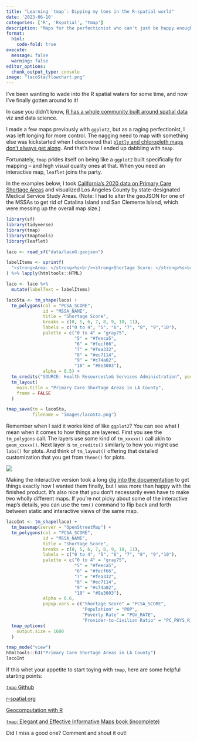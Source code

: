 ```yaml
---
title: "Learning `tmap`: Dipping my toes in the R-spatial world"
date: '2023-06-10'
categories: ['R', 'Rspatial', 'tmap']
description: "Maps for the perfectionist who can't just be happy enough with `ggplot`"
format:
  html:
    code-fold: true
execute: 
  message: false
  warning: false
editor_options: 
  chunk_output_type: console
image: "lacoSta/flowchart.png"
---
```


I've been wanting to wade into the R spatial waters for some time, and now I've finally gotten around to it!

In case you didn't know, [R has a whole community built around spatial data](https://r-spatial.org/) viz and data science.

I made a few maps previously with `ggplot2`, but as a raging perfectionist, I was left longing for more control. The nagging need to map with something else was kickstarted when I discovered that [`plotly` and chloropleth maps don't always get along](https://github.com/plotly/plotly.R/issues/1641#issuecomment-550477069). And that's how I ended up dabbling with `tmap`.

Fortunately, `tmap` prides itself on being like a `ggplot2` built specifically for mapping -- and high visual quality ones at that. When you need an interactive map, `leaflet` joins the party.

In the examples below, I took [California's 2020 data on Primary Care Shortage Areas](https://data.chhs.ca.gov/dataset/health-professional-shortage-areas-in-california) and visualized Los Angeles County by state-designated Medical Service Study Areas. (Note: I had to alter the geoJSON for one of the MSSAs to get rid of Catalina Island and San Clemente Island, which were messing up the overall map size.)

```r
library(sf)
library(tidyverse)
library(tmap)
library(tmaptools)
library(leaflet)

laco <- read_sf("data/lacoG.geojson")

labelItems <- sprintf(
  "<strong>Area: </strong>%s<br/><strong>Shortage Score: </strong>%s<br/><strong>Population: </strong>%s<br/><strong>Pop. Under Poverty Line: </strong>%s<br/><strong>Provider-to-Civilian Ratio: </strong>%s<br/>",laco$MSSA_NAME, laco$PCSA_SCORE, laco$POP, laco$POV_RATE, laco$PC_PHYS_R_CIV
) %>% lapply(htmltools::HTML)

laco <- laco %>%
  mutate(labelText = labelItems)

lacoSta <- tm_shape(laco) +
  tm_polygons(col = "PCSA_SCORE",
              id = "MSSA_NAME",
              title = "Shortage Score",
              breaks = c(0, 5, 6, 7, 8, 9, 10, 11), 
              labels = c("0 to 4", "5", "6", "7", "8", "9","10"),
              palette = c("0 to 4" = "gray75",
                          "5" = "#feeca5",
                          "6" = "#fecf66",
                          "7" = "#fea332",
                          "8" = "#ec7114",
                          "9" = "#c74a02",
                          "10" = "#8e3003"),
              alpha = 0.5) +
  tm_credits("SOURCE: Health Resources\n& Services Administration", position = c("right", "bottom")) +
  tm_layout(
    main.title = "Primary Care Shortage Areas in LA County",
    frame = FALSE
  )

tmap_save(tm = lacoSta, 
          filename = "images/lacoSta.png")
```

Remember when I said it works kind of like `ggplot2`? You can see what I mean when it comes to how things are layered. First you see the `tm_polygons` call. The layers use some kind of `tm_xxxxx()` call akin to `geom_xxxxx()`. Next layer is `tm_credits()` similarly to how you might use `labs()` for plots. And think of `tm_layout()` offering that detailed customization that you get from `theme()` for plots.

![](images/lacoSta.png)

Making the interactive version took a long [dig into the documentation](https://r-tmap.github.io/tmap/index.html) to get things exactly how I wanted them finally, but I was more than happy with the finished product. It's also nice that you don't necessarily even have to make two wholly different maps. If you're not picky about some of the interactive map's details, you can use the `tmm()` command to flip back and forth between static and interactive views of the same map.

```r
lacoInt <- tm_shape(laco) +
  tm_basemap(server = "OpenStreetMap") +
  tm_polygons(col = "PCSA_SCORE",
              id = "MSSA_NAME",
              title = "Shortage Score",
              breaks = c(0, 5, 6, 7, 8, 9, 10, 11), 
              labels = c("0 to 4", "5", "6", "7", "8", "9","10"),
              palette = c("0 to 4" = "gray75",
                          "5" = "#feeca5",
                          "6" = "#fecf66",
                          "7" = "#fea332",
                          "8" = "#ec7114",
                          "9" = "#c74a02",
                          "10" = "#8e3003"),
              alpha = 0.6,
              popup.vars = c("Shortage Score" = "PCSA_SCORE", 
                             "Population" = "POP", 
                             "Poverty Rate" = "POV_RATE", 
                             "Provider-to-Civilian Ratio" = "PC_PHYS_R_CIV")) +
  tmap_options(
    output.size = 1600
  ) 

tmap_mode("view")
htmltools::h3("Primary Care Shortage Areas in LA County")
lacoInt
```

If this whet your appetite to start toying with `tmap`, here are some helpful starting points:

[`tmap` Github](https://r-tmap.github.io/tmap/index.html)

[r-spatial.org](https://r-spatial.org/)

[Geocomputation with R](https://r.geocompx.org/adv-map.html)

[`tmap`: Elegant and Effective Informative Maps book (incomplete)](https://r-tmap.github.io/tmap-book/)

Did I miss a good one? Comment and shout it out!
